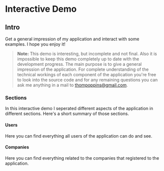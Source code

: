 
# Interactive Demo

## Intro

Get a general impression of my application and interact with some examples. I hope you enjoy it!

> **Note:** This demo is interesting, but incomplete and not final. Also it is impossible to keep this demo completely up to date with the development progress. The main purpose is to give a general impression of the application. For complete understanding of the technical workings of each component of the application you're free to look into the source code and for any remaining questions you can ask me anything in a mail to [thompoppins@gmail.com](mailto:thompoppins@gmail.com).


### Sections

In this interactive demo I seperated different aspects of the application in different sections. Here's a short summary of those sections.

#### Users

Here you can find everything all users of the application can do and see.



#### Companies

Here you can find everything related to the companies that registered to the application.
